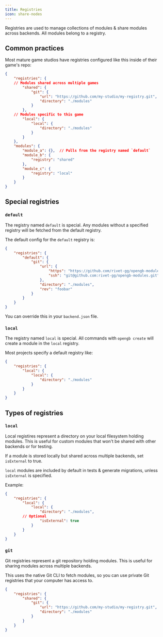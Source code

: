 ```yaml
---
title: Registries
icon: share-nodes
---
```


Registries are used to manage collections of modules & share modules across backends.  All modules belong to a registry.

## Common practices

Most mature game studios have registries configured like this inside of their game's repo:

```json backend.json
{
	"registries": {
    // Modules shared across multiple games
		"shared": {
			"git": {
				"url": "https://github.com/my-studio/my-registry.git",
				"directory": "./modules"
			}
		},
    // Modules specific to this game
		"local": {
			"local": {
				"directory": "./modules"
			}
		}
	},
	"modules": {
		"module_a": {},  // Pulls from the registry named `default`
		"module_b": {
			"registry": "shared"
		},
		"module_c": {
			"registry": "local"
		}
	}
}
```

## Special registries

### `default`

The registry named `default` is special. Any modules without a specified registry will be fetched from the default registry.

The default config for the `default` registry is:

```json backend.json
{
	"registries": {
		"default": {
			"git": {
				"url": {
					"https": "https://github.com/rivet-gg/opengb-modules.git",
					"ssh": "git@github.com:rivet-gg/opengb-modules.git"
				},
				"directory": "./modules",
				"rev": "foobar"
			}
		}
	}
}
```

You can override this in your `backend.json` file.

### `local`

The registry named `local` is special. All commands with `opengb create` will create a module in the `local` registry.

Most projects specify a default registry like:

```json backend.json
{
	"registries": {
		"local": {
			"local": {
				"directory": "./modules"
			}
		}
	}
}
```

## Types of registries

### `local`

Local registires represent a directory on your local filesystem holding modules. This is useful for custom modules that won't be shared with other backends or for testing.

If a module is stored locally but shared across multiple backends, set `isExternal` to true.

`local` modules are included by default in tests & generate migrations, unless `isExternal` is specified.

Example:

```json backend.json
{
	"registries": {
		"local": {
			"local": {
				"directory": "./modules",
        // Optional
				"isExternal": true
			}
		}
	}
}
```

### `git`

Git registries represent a git repository holding modules. This is useful for sharing modules across multiple backends.

This uses the native Git CLI to fetch modules, so you can use private Git registries that your computer has access to.

```json backend.json
{
	"registries": {
		"shared": {
			"git": {
				"url": "https://github.com/my-studio/my-registry.git",
				"directory": "./modules"
			}
		}
	}
}
```
